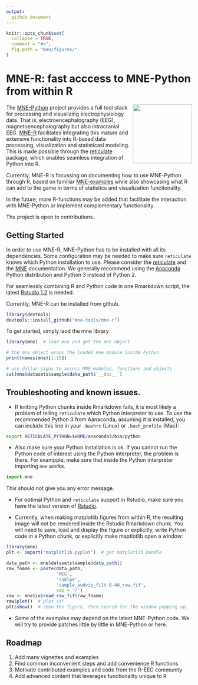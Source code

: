 ```yaml
---
output:
  github_document
---
```


```r
knitr::opts_chunk$set(
  collapse = TRUE,
  comment = "#>",
  fig.path = "man/figures/"
)
```

# MNE-R: fast acccess to MNE-Python from within R 

<img src="man/figures/mne_logo.png" align="right" alt="" width="160" />

The [MNE-Python](https://mne-tools.github.io/stable/index.html) project provides a full tool stack for processing and visualizing electrophysiology data. That is, electroencephalography (EEG), magnetoencephalography but also intracranial EEG.
[MNE-R](https://mne-tools.github.io/mne-r/index.html) facilitates integrating this mature and extensive functionality into R-based data processing, visualization and statisticasl modeling.
This is made possible through the [reticulate](https://rstudio.github.io/reticulate/) package, which enables seamless integration of Python into R.

Currently, MNE-R is focussing on documenting how to use MNE-Python through R, based on familiar [MNE-examples](https://mne-tools.github.io/stable/auto_examples/index.html) while also showcasing what R can add to the game in terms of statistics and visualization functionality.

In the future, more R-functions may be added that facilitate the interaction with MNE-Python or implement complementary functionality.

The project is open to contributions.

## Getting Started

In order to use MNE-R, MNE-Python has to be installed with all its dependencies. Some configuration may be needed to make sure `reticulate` knows which Python installation to use. Please consider the [reticulate](https://rstudio.github.io/reticulate/articles/calling_python.html) and the [MNE](https://mne-tools.github.io/stable/getting_started.html) documentation. We generally recommend using the [Anaconda](https://www.anaconda.com) Python distribution and Python 3 instead of Python 2.

For seamlessly combining R and Python code in one Rmarkdown script, the latest [Rstudio 1.2](https://blog.rstudio.com/2019/04/30/rstudio-1-2-release/) is needed.

Currently, MNE-R can be installed from github.


```r
library(devtools)
devtools::install_github("mne-tools/mne-r")
```


To get started, simply laod the mne library

```r
library(mne)  # load mne and get the mne object

# the mne object wraps the loaded mne module inside Python
print(names(mne)[1:10])

# use dollar signs to access MNE modules, functions and objects
cat(mne$datasets$sample$data_path$`__doc__`)
```
## Troubleshooting and known issues.

- If knitting Python chunks inside Rmarkdown fails, it is most likely a problem of telling ```reticulate``` which Python interpreter to use. To use the recommended Python 3 from Aanaconda, assuming it is installed, you can include this line in your `.bashrc` (Linux) or `.bash_profile` (Mac):

```bash
export RETICULATE_PYTHON=$HOME/anaconda3/bin/python
```
- Also make sure your Python installation is ok. If you cannot run the Python code of interest using the Python interpreter, the problem is there. For exampple, make sure that inside the Python interpreter importing ```mne``` works.

```Python
import mne
```
This should not give you any error message.

- For optimal Python and ```reticulate``` support in Rstudio, make sure you have the latest version of [Rstudio](https://blog.rstudio.com/2019/04/30/rstudio-1-2-release/).

- Currently, when making matplotlib figures from within R, the resulting image will not be rendered inside the Rstudio Rmarkdown chunk.
You will need to save, load and display the figure or explicitly, write Python code in a Python chunk, or explicitly make maptlotlib open a window:

```r
library(mne)
plt <- import("matplotlib.pyplot")  # get matplotlib handle

data_path <- mne$datasets$sample$data_path()
raw_fname <- paste(data_path,
                   'MEG', 
                   'samlpe',
                   'sample_audvis_filt-0-40_raw.fif',
                   sep = '/')
raw <- mne$io$read_raw_fif(raw_fname)
raw$plot()  # plot it!
plt$show()  # show the figure, then search for the window popping up.
```

- Some of the examples may depend on the latest MNE-Python code. We will try to provide patches little by little in MNE-Python or here.

## Roadmap

1. Add many vignettes and examples
2. Find common inconvenient steps and add convenience R functions
3. Motivate contributed examples and code from the R-EEG community
4. Add advanced content that leverages functionality unique to R

